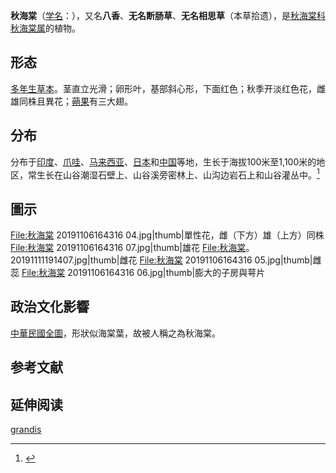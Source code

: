 {{Otheruses|subject=植物秋海棠}}
{{Speciesbox
| image = Syukaido 07c4548.jpg
| image_caption = 花和叶
| taxon = Begonia grandis
| authority = [[Dryand.|Dryand.]], 1791
| subdivision_ranks =[[变种|变种]]
| subdivision =
* 秋海棠 ''B. g.'' var. ''grandis''
* [[单翅秋海棠|单翅秋海棠]] ''B. g.'' var. ''unialata''
* [[中华秋海棠|中华秋海棠]] ''B. g.'' subsp. ''sinensis''
* [[刺毛中华秋海棠|刺毛中华秋海棠]] ''B. g.'' subsp. ''sinensis'' var. ''puberula''
* [[柔毛中华秋海棠|柔毛中华秋海棠]] ''B. g.'' subsp. ''sinensis'' var. ''villosa''
* [[全柱秋海棠|全柱秋海棠]] ''B. g.'' subsp. ''holostyla''
| synonyms = 
* ''Begonia evansiana'' Andr.
* ''Begonia grandis'' Dryand. ssp. ''holostyla'' Irmsch.
* ''Begonia grandis'' Dryand. ssp. ''sinensis'' (A. DC.) Irmsch.
* ''Begonia grandis'' Dryand. var. ''unialata'' Irmsch.
* ''Begonia sinensis'' A. DC.
}}

'''秋海棠'''（[[学名|学名]]：{{lang|la|''Begonia grandis''}}），又名'''八香'''、'''无名断肠草'''、'''无名相思草'''（本草拾遗），是[[秋海棠科|秋海棠科]][[秋海棠属|秋海棠属]]的植物。

== 形态 ==
[[多年生草本|多年生草本]]。茎直立光滑；卵形叶，基部斜心形，下面红色；秋季开淡红色花，雌雄同株且異花；[[蒴果|蒴果]]有三大翅。

== 分布 ==
分布于[[印度|印度]]、[[爪哇|爪哇]]、[[马来西亚|马来西亚]]、[[日本|日本]]和[[中国|中国]]等地，生长于海拔100米至1,100米的地区，常生长在山谷潮湿石壁上、山谷溪旁密林上、山沟边岩石上和山谷灌丛中。<ref>{{cite web| url =http://www.bioinfo.cn/db05/KmzwSpecies.php?action=view&id=1070| title =秋海棠（原亚种原变种）| work =《中国高等植物数据库全库》| publisher =中国科学院微生物研究所| author =昆明植物研究所| accessdate =2009-02-24| deadurl =yes| archiveurl =https://web.archive.org/web/20160305102904/http://www.bioinfo.cn/db05/KmzwSpecies.php?action=view&id=1070| archivedate =2016-03-05}}</ref>

== 圖示 ==
<gallery>
File:秋海棠 20191106164316 04.jpg|thumb|單性花，雌（下方）雄（上方）同株
File:秋海棠 20191106164316 07.jpg|thumb|雄花
File:秋海棠。 20191111191407.jpg|thumb|雌花
File:秋海棠 20191106164316 05.jpg|thumb|雌蕊
File:秋海棠 20191106164316 06.jpg|thumb|膨大的子房與萼片
</gallery>

==政治文化影響==
[[原中華民國公告疆域行政區劃|中華民國全圖]]，形狀似海棠葉，故被人稱之為秋海棠。

== 参考文献 ==
{{reflist}}

== 延伸阅读 ==
{{Wikisource further reading}}

{{Commons category|Begonia grandis}}
{{Wikispecies|Begonia grandis}}
{{Taxonbar|from=Q1037925}}

[[Category:秋海棠属|grandis]]